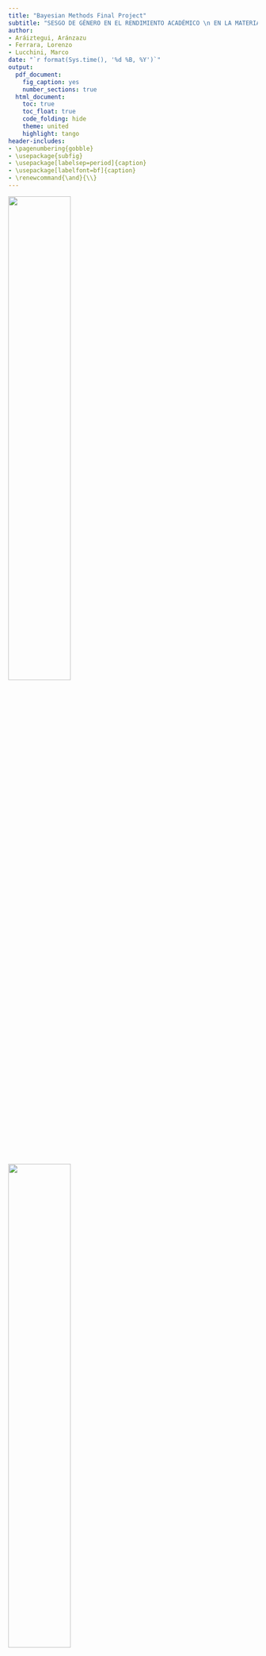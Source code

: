 ---
title: "Bayesian Methods Final Project"
subtitle: "SESGO DE GÉNERO EN EL RENDIMIENTO ACADÉMICO \n EN LA MATERIA DE MATEMÁTICAS"
author:
- Aráiztegui, Aránzazu
- Ferrara, Lorenzo
- Lucchini, Marco
date: "`r format(Sys.time(), '%d %B, %Y')`"
output:
  pdf_document: 
    fig_caption: yes
    number_sections: true
  html_document:
    toc: true
    toc_float: true
    code_folding: hide
    theme: united
    highlight: tango
header-includes:
- \pagenumbering{gobble}
- \usepackage{subfig}
- \usepackage[labelsep=period]{caption}
- \usepackage[labelfont=bf]{caption}
- \renewcommand{\and}{\\}
---


\renewcommand{\contentsname}{Índice}
\renewcommand{\figurename}{Figura}
\renewcommand{\tablename}{Tabla}

\captionsetup{width=.75\textwidth}

\vspace{120mm}

<left>
![](Logo UPC.png){width="50%"}
</left> <right>
![](Logo UB.png){width="50%"}
</right> 

\newpage

\tableofcontents

\pagebreak

\pagenumbering{arabic}


```{r setup, include=FALSE}
knitr::opts_chunk$set(
	echo = FALSE,
	fig.align = "center",
	warning = FALSE,
	out.width = "70%",
	tidy = TRUE,
	tidy.opts = list(width.cutoff = 60)
)
knitr::opts_chunk$set(out.width = '70%')
knitr::opts_chunk$set(fig.align = "center")
knitr::opts_chunk$set(tidy.opts=list(width.cutoff=50), tidy=TRUE)
library(knitr)
library(kableExtra)
library(summarytools)
library(ggplot2)
library(fastDummies)
library(R2jags)
library(truncnorm)
library(gridExtra)
```

```{r load}
load("alumni.Rdata")
```



# Introducción 

Según los últimos datos del Ministerio de Educación y Formación Profesional del Gobierno de España, la evolución del número de mujeres que se matriculan en estudios de grado de Informática, Matemáticas, Estadística o Física sigue una tendencia a la baja con respecto al número de hombres matriculados a lo largo de los años. 
\

Además, en algunas titulaciones como Matemáticas o Estadística se puede apreciar que la diferencia entre hombres y mujeres matriculados ha aumentado en los últimos años. 


![Fuente: Proyecto Alianza STEAM por el talento femenino. MEFP. Gobierno de España](images/img_1.png){width=90%}
\
Diversos estudios sugieren que este sesgo de género presente en la educación universitaria conlleva asimismo un sesgo en el ámbito laboral . Esta escasa presencia de mujeres en los estudios relacionados con las matemáticas repercute directamente en unas diferencias salariales importantes, ya que son las profesiones relacionadas con las materias del ámbito STEAM las que presentan mejores salidas profesionales y, por tanto, mejores salarios.
\
Pensamos que una de las posibles causas que determinan la no elección de estudios superiores relacionados con las matemáticas por parte de las mujeres podría ser la diferencia en el rendimiento académico en esta materia en las etapas escolares previas y, más concretamente, en las de escolarización obligatoria: primaria y secundaria obligatoria. 


## Descripción del estudio

Con el objetivo de evaluar la capacidad y el nivel de competencia en las diferentes áreas del conocimiento que tiene el alumnado de Cataluña, el Departament d’Educació de la Generalitat realiza una prueba de competencias y conocimientos básicos en las áreas lingüísticas, matemática y científico-tecnológica en sexto de primaria y cuarto de ESO, últimos cursos de la educación primaria y secundaria obligatoria.
\
Según el Departament, se trata de una evaluación de carácter formativo y orientador que pueda servir tanto a los centros como al profesorado y al propio Departament para impulsar las mejoras en el sistema educativo catalán.
\
Nuestro estudio se va a centrar en determinar si las puntuaciones que obtiene el alumnado de Cataluña en las diferentes pruebas depende de variables como el género, la zona en la que viven o el tipo de escuela a la que asisten.



## Objectivos del modelo

Este trabajo presenta como objetivo principal analizar si existe un sesgo de género en los resultados obtenidos en la competencia matemática con respecto al sexo y a las competencias lingüísticas. Para ello intentaremos crear un modelo que relacione la puntuación obtenida en la competencia matemática con respecto al sexo, a las competencias lingüísticas e incluso con relación al tipo de centro educativo o al tamaño de la población.
\
Nuestro primer objetivo consistirá en determinar si realmente es cierto el estereotipo de que “las chicas son de letras y los chicos son de ciencias”. De ser así, en el sexo femenino no debería apreciarse una diferencia entre el rendimiento en lenguas y en matemáticas: las chicas con bajo o alto rendimiento en lenguas también presentarán el mismo resultado en matemáticas; en cambio, en el sexo masculino, los chicos con bajo rendimiento en lenguas deberían obtener mejores resultados en matemáticas.
\
Si ampliamos los datos y vemos la tabla de resultados para un mismo individuo en sexto de primaria y cuarto de ESO, podríamos establecer un segundo objetivo: comprobar si se mantienen los resultados en ambos sexos o si, por el contrario, aparecen diferencias significativas con respecto al rendimiento en el área de matemáticas.


\newpage

# Descripción de la base de datos

La base de datos utilizada es una mezcla de los datos ofrecidos para cuarto de ESO y para sexto de primaria. La razón de realizar esta fusión es poder evaluar la evolución de una misma persona desde el final de la educación primaria hasta el final de la educación secundaria. Se puede acceder a la base de datos completa en los siguientes enlaces: 
\
[Avaluació de quart d’Educació Secundària Obligatòria | Dades obertes de Catalunya](https://analisi.transparenciacatalunya.cat/Educaci-/Avaluaci-de-quart-d-Educaci-Secund-ria-Obligat-ria/59vm-wwq7)

[Avaluació de sisè d'educació primària | Dades obertes de Catalunya](https://analisi.transparenciacatalunya.cat/Educaci-/Avaluaci-de-sis-d-educaci-prim-ria/rk5x-gny6)
\
Los ficheros de datos contienen los resultados obtenidos por el alumnado de cuarto de ESO y sexto de primaria en la evaluación de competencias básicas desde el año 2012. Las bases de datos han sido actualizadas el 20 de octubre de 2022 y muestran registros de 46384 estudiantes.
\
Dada la extensión de la base de datos, hemos decidido mantener sólo algunas variables que hemos considerado significativas para evaluar los objetivos propuestos. El código de alumno se ha utilizado para unir las dos tablas y poder realizar diferentes comparativas.



## Definición de las variables utilizadas

Base de datos

| Nombre de columna | Descripción | Tipo |
|--------------------|-----------------------------------------------|----------------|
| PMAT_4 | Puntuación global ponderada de competencia matemática en el examen de Cuarto | Número |
| PMAT_6 | Puntuación global ponderada de competencia matemática en el examen de Sexto | Número |
| PLENG_4 | Puntuación global ponderada de la competencia lingüística en lenguas catalana y castellana en el examen de Cuarto | Número |
| PLENG_6 | Puntuación global ponderada de la competencia lingüística en lenguas catalana y castellana en el examen de Sexto | Número |
| PANG_4 | Puntuación global ponderada de la competencia lingüística en lengua inglesa en el examen de Cuarto | Número |
| PANG_6 | Puntuación global ponderada de la competencia lingüística en lengua inglesa en el examen de Sexto | Número |
| GENERE | Género del alumno/a que se presenta a la evaluación | Texto |
| AREA_TERRITORIAL | Servicio territorial donde se encuentra el centro del alumno que se presenta a la evaluación | Texto |
| NATURALESA | Determina si el centro del alumno es público, privado o concertado | Texto |
| HÀBITAT | Municipios por tramos de población | Texto|



## Análisis exploratorio de los datos

En el análisis inicial de los datos podemos observar que la distribución de hombres y mujeres es uniforme con una proporción de 50,1% niños y 49,9% niñas.

La distribución de los alumnos por áreas es la siguiente:

```{r his_area, out.width="90%", warning=FALSE, message=FALSE, fig.align='center'}
#########     Histogram by area     #########
area = alumni$AREA_TERRITORIAL
ggplot(data.frame(area), aes(x=area)) +
  geom_bar(fill="royalblue3") +
  theme(axis.text.x = element_text(angle = 335, vjust = 1, hjust=0)) +
  theme(plot.margin = margin(0,2,0,2, "cm")) +
  ggtitle("Distribución de los alumnos entre las áreas", ) + 
  ylab("Número") +
  xlab("Àrea")
```

Según el tamaño de la población, los datos se concentran en los individuos de ciudades de tamaño medio o grande.

```{r hist_ciudad, out.width="60%", warning=FALSE, message=FALSE, fig.align='center'}
#########     Histogram by city     #########
ciudad = factor(alumni$HÀBITAT, levels = c("Fins a 10000", "De 10001 a 100000", "Més de 100000"))
ggplot(data.frame(ciudad), aes(x=ciudad)) +
  geom_bar(fill="royalblue3") +
  theme(axis.text.x = element_text(angle = 335, vjust = 0.5, hjust=0)) +
  theme(plot.margin = margin(0,1,0,0, "cm")) +
  ggtitle("Distribución de los alumnos según tamaño de la localidad", ) + 
  ylab("Número") +
  xlab("Tamaño de la localidad")
```

A continuación analizamos las notas obtenidas en las pruebas de inglés, lenguas y matemáticas. Al evaluar las puntuaciones, se ha tenido en cuenta la variable sexo y los resultados se muestran para niños y niñas por separado. Del gráfico que aparece a continuación se puede deducir que los chicos parecen tener peores resultados medios en inglés y lenguas mientras que estarían obteniendo mejores puntuaciones en matemáticas con respecto a las chicas.

```{r boxplot_sise, out.width="80%", warning=FALSE, message=FALSE, fig.align='center'}
#########     Boxplot     #########
set.seed(1234)
df=alumni[sample(1:length(alumni$PMAT_6), replace = FALSE, size = 4000), ]
library(tidyverse)
df_tmp = df[,c("PMAT_4",   "PMAT_6",  "PLENG_4",   "PLENG_6",   "PANG_4", "PANG_6",  "GENERE")]
keep = c("PMAT_4",   "PMAT_6",  "PLENG_4",   "PLENG_6",   "PANG_4", "PANG_6",  "GENERE")
df2 = df_tmp[,keep] %>%   
  pivot_longer(c(1,2,3,4,5,6),names_to = 'Test') # select relevant columns 
library(ggplot2)
library(GGally)
ggplot(data = df2, aes(x=GENERE,y=value, fill=GENERE)) + 
  geom_boxplot()+
  labs(title = 'Comparación de resultados por género',
       y='Notas',x='') +
  facet_wrap(~Test,nrow = 1)
```


En el siguiente gráfico se aprecian las diferencias entre las calificaciones en matemáticas, inglés y lenguas de cada sexo en función del nivel educativo. Si comparamos la misma asignatura en los dos cursos, los datos muestran una distribución casi lineal y con poca variabilidad, lo cual nos hace pensar que el alumnado con buenos resultados en sexto de primaria también obtiene buenos resultados al acabar la secundaria. Asimismo, cabe destacar la distribución de las frecuencias por género, en especial en el caso de matemáticas, donde se observa una diferencia más evidente entre chicos y chicas.

```{r ggpairs_sise, out.width="90%", fig.align='center', cache=TRUE}
#########     GGpairs     #########
keep = c("PMAT_4",   "PMAT_6",  "PLENG_4",   "PLENG_6",   "PANG_4", "PANG_6",  "GENERE")
set.seed(1999)
df_sampl <- df[sample(1:dim(df)[1], 1000), keep]
my_dens <- function(data, mapping, ...) {
  ggplot(data = data, mapping=mapping) +
    geom_density(..., mapping = ggplot2::aes(color = GENERE, alpha = 0.7), fill=NA) 
}
ggpairs(
  df_sampl[,],
  mapping = ggplot2::aes(color = GENERE, alpha = 0.8),
  diag = list(continuous = my_dens),
  upper = list(continuous = wrap("density", alpha = 0.5), combo = "box_no_facet"),
  lower = list(continuous = wrap("points", alpha = 0.3), combo = wrap("dot_no_facet", alpha = 0.4)),
  title = "Comparación de los resultados entre individuos"
)
```


\newpage
# Análisis bayesiano

## Modelo 1

El objetivo de nuestro modelo será predecir la nota de un estudiante en el examen de competencia matemática del último curso de secundaria basándonos en los resultados obtenidos en todas las competencias en sexto de primaria y en las competencias de las materias de lenguas castellana, catalana e inglesa de cuarto de ESO.
\
Dado que nuestro objetivo no es solo hacer una predicción de la nota, sino saber si el género va a determinar el resultado obtenido, no estudiaremos las puntuaciones absolutas, sino la desviación de cada individuo con respecto a la media:
 $$ MAT_4 = MAT_4 - media(MAT_4) $$ 
En el modelo se tienen en cuenta igualmente las variables siguientes: género del estudiante, servicio territorial, tamaño de la localidad al que pertenece y la interacción entre el género y las puntuaciones en las pruebas de lenguas. Pensamos que esta última covariable nos ayudará a explicar si el alumnado tiene rendimientos opuestos en lenguas y matemáticas con respecto al rendimiento medio.
\
Este primer modelo es un modelo jerárquico respecto al servicio territorial del que se depende para agregar un efecto aleatorio debido al área. Suponemos que todas los servicios territoriales tienen una distribución normal de media 0 mientras que la varianza cambia para cada uno. Consideramos, sin embargo, que los datos se obtienen a partir de una única distribución común a todos los servicios.

### Presentación del modelo

El modelo utilizado es el siguiente:

$$y_i \sim N( \beta_0 + mat_4*x^1_i + leng_4 * x^2_i + leng_6 * x^3_i + ing_4*x^4_i + ing^6*x^5_i  + \ publica*x^6_i $$ 
$$+ \ ciudPeq*x^7_i + ciudGrande*x^8_i + sexo_h*x^9_i + interaccion*x^2_i*x^9_i + G[area[i]], \sigma_y)$$

Suponemos que los parámetros para cada variable presentan las siguientes distribuciones. En todos los casos elegimos la distribución normal estándar, ya que las variables están construidas como diferencias respecto de la media para cada prueba.

$$ \beta_0 \sim  N(0, 1) $$ 
$$ mat_4 \sim N(0, 1)   $$
$$ leng_4 \sim N(0, 1) $$
$$ leng_6 \sim N(0, 1) $$
$$ ing_4 \sim N(0, 1) $$
$$ ing_6 \sim N(0, 1) $$
$$ publica \sim N(0, 1) $$
$$ ciudPeq \sim N(0, 1) $$
$$ ciudGrande \sim N(0, 1) $$
$$ sexo_h \sim N(0, 1) \ \ \ x^9 \ es \ 1 \ si \ es \ hombre$$
$$ interaccion \sim N(0, 1) $$
$$ \tau_y \sim \Gamma(0.001, 0.001) $$
$$ \sigma_y = \frac{1}{\sqrt{\tau_y}} $$
$$ G_i \sim N(0, \tau_g) $$
$$ \tau_g \sim \Gamma(0.001, 0.001) $$
$$ \sigma_g = \frac{1}{\sqrt{\tau_g}} $$


```{r prep_mod1}
#########     Preprocess before models     #########
names(alumni)[4] = "HABITAT"
alumni = dummy_cols(alumni, select_columns = c("NATURALESA", "GENERE", "HABITAT"), remove_first_dummy = T, remove_selected_columns = T)
areas = dummy_cols(data.frame(Area = alumni$AREA_TERRITORIAL), remove_first_dummy = T, remove_selected_columns = T)
names(areas)=levels(alumni$AREA_TERRITORIAL)[-1]
m=dim(areas)[2]
m4 = mean(alumni$PMAT_4)
alumni$PLENG_6 = alumni$PLENG_6 - mean(alumni$PLENG_6)  
alumni$PLENG_4 = alumni$PLENG_4 - mean(alumni$PLENG_4)  
alumni$PANG_6 = alumni$PANG_6 - mean(alumni$PANG_6)  
alumni$PANG_4 = alumni$PANG_4 - mean(alumni$PANG_4)  
alumni$PMAT_6 = alumni$PMAT_6 - mean(alumni$PMAT_6)  
alumni$PMAT_4 = alumni$PMAT_4 - mean(alumni$PMAT_4)  
n = 4000
set.seed(1234)
id_train = sample(1:length(alumni$PMAT_6), replace = FALSE, size = n)
train = alumni[id_train, ]
test = alumni[-id_train, ]
areas_train = areas[id_train, ]
areas_test = areas[-id_train, ]
```


```{r model_1}
#########     Model 1     #########
mod.alumni.1 <- "
model {
 for (i in 1:n) {
  y[i]~ dnorm(b0 + mat6*x1[i] + leng4*x2[i] + leng6*x3[i] + ing4*x4[i] + 
  ing6*x5[i] + publica*x6[i] + ciud_peq*x7[i] + ciud_grande*x8[i] + sexo*x9[i] +
  interaccion*x2[i]*x9[i] + sum(G*geo[i,]), tau_y)
 }
 
 b0 ~ dnorm(0, 1)
 mat6 ~ dnorm(0, 1)  
 leng4 ~ dnorm(0, 1)
 leng6 ~ dnorm(0, 1)
 ing4 ~ dnorm(0, 1)
 ing6 ~ dnorm(0, 1)
 publica ~ dnorm(0, 1)
 ciud_peq ~ dnorm(0, 1)
 ciud_grande ~ dnorm(0, 1)
 sexo ~ dnorm(0, 1)
 interaccion ~ dnorm(0, 1)
 tau_y ~ dgamma(0.001, 0.001)
 sigma_y <- 1/sqrt(tau_y)
 
 for(i in 1:m) {
  G[i] ~ dnorm(0, tau_g)
 }
 
 tau_g ~ dgamma(0.001, 0.001)
  sigma_g <- 1/sqrt(tau_g)
}
"
Iter <- 5000
Burn <- 400
Chain <- 2
Thin <- 1 
data.1 <- list(y = train$PMAT_4, x1 = train$PMAT_6, x2=train$PLENG_4, x3=train$PLENG_6, x4=train$PANG_4, x5=train$PANG_6, x6=train$NATURALESA_Pública, x7=train$`HABITAT_Fins a 10000`, x8=train$`HABITAT_Més de 100000`, x9=train$GENERE_H, geo= areas_train, n = dim(train)[1], m=m)
parameters.1 <- c("b0", "mat6", "leng4", "leng6", "ing4", "ing6", "publica", "ciud_peq", "ciud_grande", "sexo", "interaccion", "sigma_y", "sigma_g", "G")
initials.1=list(list(b0 = 3, mat6 = 1, leng4= 0.1, leng6=0, ing4=0, ing6=0, publica=0, ciud_peq=0,ciud_grande=0,sexo=0,interaccion=0,
                   tau_y = 4, tau_g= 4, G=rep(0,m)),
              list(b0 = 2, mat6 = 1.5, leng4= 0.2 , leng6=0, ing4=1, ing6=1, publica=1, ciud_peq=1, ciud_grande=1,sexo=1,interaccion=1,
                   tau_y = 2, tau_g = 2, G=rep(0,m)))
```

### Simulación del modelo

Ejecutamos nuestro modelo en un conjunto de datos de prueba de 4000 estudiantes usando el paquete JAGS de R para realizar las simulaciones. Se utilizan algoritmos de MCMC, ya que la realización del problema analíticamente resultaría casi imposible.
\
Utilizando dos cadenas diferentes de 5000 iteraciones de largo y eliminando las primeras 400 iteraciones, obtenemos los siguientes resultados. Como puede verse en los gráficos, las dos cadenas convergen y, por lo tanto, consideramos que el modelo es estable y que se pueden tener en cuenta los resultados como válidos.


```{r fit_1, cache=T, message=FALSE, results='hide'}
alumni.sim.1 <- jags(data.1, inits=initials.1, parameters.to.save=parameters.1, 
		  n.iter=(Iter*Thin+Burn),n.burnin=Burn, n.thin=Thin, n.chains=Chain, 
		  model=textConnection(mod.alumni.1))
```

```{r traceplot_1}
#########     Traceplot model 1     #########
par(mar = c(2, 2, 2, 2))
traceplot(alumni.sim.1, mfrow = c(4,3), varname = parameters.1, col=c("black","red"), ask=F)
```

### Interpretación y validación de los modelos

En el siguiente cuadro se pueden observar las distribuciones de los parámetros obtenidos en nuestro modelo. Si bien las distribuciones relativas a las puntuaciones parecen muy cercanas a cero, todas resultan significativas. El rango tan reducido se debe al valor de las puntuaciones, que varía en torno a $\pm 30$. Sin embargo, es interesante observar que el efecto aleatorio debido al servicio territorial tiene una distribución centrada alrededor de 0 y que ocurre lo mismo con la variable tamaño de la localidad. Por lo tanto, no podemos considerar su contribución relevante dentro del modelo y, por ello, en los siguientes modelos decidimos eliminar dichas variables, ya que no resultan decisorias para la consecución de nuestro objetivo inicial.

```{r CI_param_1}
#########     Confidence interval model 1     #########
output = alumni.sim.1
significance = !(output$BUGSoutput$summary[,3]<0 & output$BUGSoutput$summary[,7]>0)
linea = which(rownames(output$BUGSoutput$summary)=="deviance")
confid.inter = output$BUGSoutput$summary[-linea,c(3,7,1)]  # small, big, mean
par(mfrow=c(1,1), mar = c(6, 3, 2, 1))
plot(1:length(confid.inter[,1]), confid.inter[,3], col="grey", pch=16, axes = F, xlab="", ylab="", ylim = c(-3,11), main = "Intervalo de confianza del 95% para los coeficientes")
segments(x0=1:length(confid.inter[,1]), y0 = confid.inter[,1], x1 = 1:length(confid.inter[,1]), y1 = confid.inter[,2], lty = 2)
points(1:length(confid.inter[,1]), confid.inter[,3], col="grey", pch=16)
box()
axis(1, 1:length(rownames(confid.inter)), rownames(confid.inter), las = 2)
axis(2, -3:11, -3:11)
points(1:length(confid.inter[,1]), confid.inter[,2], col="red", pch=16)
points(1:length(confid.inter[,1]), confid.inter[,1], col="blue", pch=16)
abline(h=0, lty=2)
```


```{r print_mod1, results='hide'}
print(alumni.sim.1, digits=2)
```

```{r quantile_1}
quant = quantile(alumni$PMAT_4+m4, c(0.25,0.5, 0.75))
```


Ahora validamos nuestro modelo usando los cuantiles 25%, 50% y 75% como estadísticos. 

De los datos disponibles para nosotros sabemos que el valor de estos estadísticos es $q_{0.25} =`r round(quant[1],2) ` \ q_{0.5} =`r round(quant[2],2) ` \ q_{0.75} =`r round(quant[3],2) `$

Simulemos ahora la distribución de estos estadísticos. Creamos 4000  distribuciones normales teniendo como media el valor obtenido al combinar una n-ésima simulación con un estudiante aleatorio del *testset* y, como varianza, la varianza relativa a los coeficientes utilizados.
De cada uno de estos generamos aleatoriamente 1000 valores y con ellos calculamos los cuantiles requeridos. A continuación mostramos los histogramas que representan las distribuciones obtenidas de esta manera.

```{r attach_mod1}
attach.jags(alumni.sim.1)
 coeff = data.frame(b0)
 coeff$mat6  =  mat6
 coeff$leng4=  leng4
 coeff$leng6 =  leng6
 coeff$ing4 =  ing4
 coeff$ing6   =  ing6
 coeff$publica   =  publica
 coeff$sexo =  sexo
 coeff$ciud_peq   =  ciud_peq
 coeff$ciud_grande =  ciud_grande
 coeff$interaccion =  interaccion
 coeff$G = G
 coeff$sigma_y =  sigma_y
 coeff$sigma_g =  sigma_g
detach.jags()
```


```{r prediction}
#########     Prediction model 1     #########
M = 4000
set.seed(2023)
id_test_pred = sample(1:dim(test)[1],M)
test_pred = test[id_test_pred,-c(2,3)]
areas_test_pred = areas_test[id_test_pred,]
X = cbind(rep(1,n),as.matrix(test_pred), as.matrix(areas_test_pred), as.matrix(test_pred$PLENG_4*(test_pred$GENERE_H)))
# C = confid.inter[,3]
# C = C[c("b0", "mat6", "leng4", "leng6", "ing4", "ing6", "publica", "sexo", "ciud_peq", "ciud_grande", "G[1]",  "G[2]", "G[3]", "G[4]", "G[5]", "G[6]", "G[7]", "G[8]", "G[9]", "interaccion")]
C = as.matrix(coeff[2000 + 1:M, c(1:10,12,11)])
Mu = rowSums(X * C)
Sigma = coeff[1:M, 13]
q_sim = NULL
for (i in 1:4000){
  y_t = (rnorm(1000, Mu[i], Sigma[i]) + m4)
  q_sim = rbind(q_sim,quantile(y_t, c(0.25,0.5,0.75)))
}
q_sim = data.frame(q_sim)
colnames(q_sim) = c("Q25", "Q50", "Q75")
# q_5 = data.frame(qnorm(0.5, Mu, Sigma) + m4)
# colnames(q_5) = "Val"
# 
# q_75 = data.frame(qnorm(0.75, Mu, Sigma) + m4)
# colnames(q_75) = "Val"
per <- quantile(y_t, c(0.25, 0.5, 0.75))
```



```{r validation_mod1,  message=FALSE}
#########     Validation model 1     #########
plot1 = ggplot() +
  geom_histogram(data=q_sim, aes(x = Q25, y=..density..), color = "grey", fill = "royalblue3") +
  ggtitle("Cuantil 0,25", ) +
  geom_vline(xintercept=quant[1], linetype="dashed", color = "red", size = 0.5) +
  xlim(c(0,120)) + 
  ylab("Densidad") +
  xlab("Nota") 
plot2 = ggplot() +
  geom_histogram(data=q_sim, aes(x = Q50, y=..density..), color = "grey", fill = "royalblue3") +
  ggtitle("Cuantil 0,5", ) +
  geom_vline(xintercept=quant[2], linetype="dashed", color = "red", size = 0.5) +
  xlim(c(0,120)) + 
  ylab("Densidad") +
  xlab("Nota") 
plot3 = ggplot() +
  geom_histogram(data=q_sim, aes(x = Q75, y=..density..), color = "grey", fill = "royalblue3") +
  ggtitle("Cuantil 0,75", ) +
  geom_vline(xintercept=quant[3], linetype="dashed", color = "red", size = 0.5) +
  xlim(c(0,120)) + 
  ylab("Densidad") +
  xlab("Nota") 
grid.arrange(plot1, plot2, plot3, ncol=3)
```


Como puede observarse, los tres estadísticos parecen estar bien dispuestos en la distribución de referencia aunque el cuantil 0,25 se mantiene ligeramente por debajo de los valores reales.



## Modelo 2: sin Servicios Territoriales

Dado que el parámetro relativo a la variable servicio territoral resultó con una distribución muy centrada alrededor de cero, vamos a eliminar esa covariable del modelo buscando de esta manera mejores resultados y una interpretación más efectiva con respecto al objetivo marcado.

### Presentación del modelo 2

Este segundo modelo utiliza el mismo formato que el modelo anterior pero eliminando las covariables relacionadas con el área geográfica. Para los coeficientes asumimos siempre una distribución normal estándar a partir de la hipótesis de que los alumnos se comportan con respecto a la media de los alumnos de la misma forma que se comportaron en el resto de las pruebas.

```{r model_2}
#########     Model 2     #########
mod.alumni.2 <- "
model {
 for (i in 1:n) {
  y[i]~ dnorm(b0 + mat6*x1[i] + leng4*x2[i] + leng6*x3[i] + ing4*x4[i] + 
  ing6*x5[i] + publica*x6[i] + ciud_peq*x7[i] + ciud_grande*x8[i] + sexo*x9[i] + 
  interaccion*x2[i]*x9[i], tau_y)
 }
 
 b0 ~ dnorm(0, 1)
 mat6 ~ dnorm(0, 1)  
 leng4 ~ dnorm(0, 1)
 leng6 ~ dnorm(0, 1)
 ing4 ~ dnorm(0, 1)
 ing6 ~ dnorm(0, 1)
 publica ~ dnorm(0, 1)
 ciud_peq ~ dnorm(0, 1)
 ciud_grande ~ dnorm(0, 1)
 sexo ~ dnorm(0, 1)
 interaccion ~ dnorm(0, 1)
 tau_y ~ dgamma(0.001, 0.001)
 sigma_y <- 1/sqrt(tau_y)
}
"
Iter <- 5000
Burn <- 400
Chain <- 2
Thin <- 1
data.2 <- with(train, list(y = PMAT_4, x1 = PMAT_6, x2=PLENG_4, x3=PLENG_6, x4=PANG_4, x5=PANG_6, x6=NATURALESA_Pública, x7=`HABITAT_Fins a 10000`, x8=`HABITAT_Més de 100000`, x9=GENERE_H, n = dim(train)[1]))
parameters.2 <- c("b0", "mat6", "leng4", "leng6", "ing4", "ing6", "publica", "ciud_peq", "ciud_grande", "sexo", "interaccion", "sigma_y")
initials.2=list(list(b0 = 3, mat6 = 1, leng4= 0.1, leng6=0, ing4=0, ing6=0, publica=0, ciud_peq=0,ciud_grande=0,sexo=0, interaccion=0,
                   tau_y = 4),
              list(b0 = 2, mat6 = 1.5, leng4= 0.2, leng6=0, ing4=1, ing6=1, publica=1, ciud_peq=1, ciud_grande=1,sexo=1, interaccion=1,
                   tau_y = 2))
```

### Simulación del modelo 2

Al igual que hicimos en el modelo anterior, aquí también usamos el paquete JAGS para simular el modelo a través de MCMC. El resultado para los distintos parámetros es el siguiente:

```{R sim_mod2, cache=T, results = "hide"}
alumni.sim.2 <- jags(data.2, inits=initials.2, parameters.to.save=parameters.2, 
		  n.iter=(Iter*Thin+Burn),n.burnin=Burn, n.thin=Thin, n.chains=Chain, 
		  model=textConnection(mod.alumni.2))
```

```{r traceplot_2}
#########     Traceplot model 2     #########
par(mar = c(2, 2, 2, 2))
traceplot(alumni.sim.2, mfrow = c(4,3), varname = parameters.2, col=c("black","red"), ask=F)
```


También en este caso las cadenas convergen, lo que nos permite validar el modelo y proceder a su análisis.


### Interpretación y validación del modelo 2

En cuanto al modelo 1, recordemos que las covariables relativas a las puntuaciones se expresan en términos de diferencia entre el resultado y la media. Podemos ver que, incluso después de eliminar las covariables relacionadas con el área geográfica, el coeficiente relacionado con la localidad siempre se distribuye normalmente alrededor de 0.

```{r print_mod_2, results='hide'}
print(alumni.sim.2, digits=2)
```

```{r ci_model2}
#########     Confidence interval model 2     #########
output = alumni.sim.2
significance = !(output$BUGSoutput$summary[,3]<0 & output$BUGSoutput$summary[,7]>0)
linea = which(rownames(output$BUGSoutput$summary)=="deviance")
confid.inter = output$BUGSoutput$summary[-linea,c(3,7,1)]
par(mfrow=c(1,1), mar = c(6, 3, 2, 1))
plot(1:length(confid.inter[,1]), confid.inter[,3], col="grey", pch=16, axes = F, xlab="", ylab="", ylim = c(-3,11), main = "Intervalo de confianza del 95% para los coeficientes")
segments(x0=1:length(confid.inter[,1]), y0 = confid.inter[,1], x1 = 1:length(confid.inter[,1]), y1 = confid.inter[,2], lty = 2)
points(1:length(confid.inter[,1]), confid.inter[,3], col="grey", pch=16)
box()
axis(1, 1:length(rownames(confid.inter)), rownames(confid.inter), las = 2)
axis(2, -3:11, -3:11)
points(1:length(confid.inter[,1]), confid.inter[,2], col="red", pch=16)
points(1:length(confid.inter[,1]), confid.inter[,1], col="blue", pch=16)
abline(h=0, lty=2)
```

Como en el caso anterior, analizamos los estadísticos relativos a los percentiles 25%, 50% y 75%.

```{r attach_mod2}
attach.jags(alumni.sim.2)
 coeff2 = data.frame(b0)
 coeff2$mat6  =  mat6
 coeff2$leng4=  leng4
 coeff2$leng6 =  leng6
 coeff2$ing4 =  ing4
 coeff2$ing6   =  ing6
 coeff2$publica   =  publica
 coeff2$sexo =  sexo
 coeff2$ciud_peq   =  ciud_peq
 coeff2$ciud_grande =  ciud_grande
 coeff2$interaccion =  interaccion
 coeff2$sigma_y =  sigma_y
detach.jags()
```


```{r prediction_2}
#########     Prediction model 2     #########
M = 4000
set.seed(2023)
id_test_pred = sample(1:dim(test)[1],M)
test_pred = test[id_test_pred,-c(2,3)]
areas_test_pred = areas_test[id_test_pred,]
X = cbind(rep(1,n),as.matrix(test_pred), as.matrix(test_pred$PLENG_4*(test_pred$GENERE_H)))
C = as.matrix(coeff2[2000 + 1:M, 1:11])
Mu = rowSums(X * C)
Sigma = coeff2[1:M, 12]
q_sim = NULL
for (i in 1:4000){
  y_t = (rnorm(1000, Mu[i], Sigma[i]) + m4)
  q_sim = rbind(q_sim,quantile(y_t, c(0.25,0.5,0.75)))
}
q_sim = data.frame(q_sim)
colnames(q_sim) = c("Q25", "Q50", "Q75")
```



```{r validation_mod2,  message=FALSE}
#########     Validation model 2     #########
plot1 = ggplot() +
  geom_histogram(data=q_sim, aes(x = Q25, y=..density..), color = "grey", fill = "royalblue3") +
  ggtitle("Cuantil 0,25", ) +
  geom_vline(xintercept=quant[1], linetype="dashed", color = "red", size = 0.5) +
  xlim(c(0,120)) + 
  ylab("Densidad") +
  xlab("Nota") 
plot2 = ggplot() +
  geom_histogram(data=q_sim, aes(x = Q50, y=..density..), color = "grey", fill = "royalblue3") +
  ggtitle("Cuantil 0,5", ) +
  geom_vline(xintercept=quant[2], linetype="dashed", color = "red", size = 0.5) +
  xlim(c(0,120)) + 
  ylab("Densidad") +
  xlab("Nota") 
plot3 = ggplot() +
  geom_histogram(data=q_sim, aes(x = Q75, y=..density..), color = "grey", fill = "royalblue3") +
  ggtitle("Cuantil 0,75", ) +
  geom_vline(xintercept=quant[3], linetype="dashed", color = "red", size = 0.5) +
  xlim(c(0,120)) + 
  ylab("Densidad") +
  xlab("Nota") 
grid.arrange(plot1, plot2, plot3, ncol=3)
```



El modelo resultante parece ser casi el mismo que el anterior y, además en este caso, los estadísticos obtenidos en la simulación con el *testset* presentan valores ligeramente inferiores a los estadísticos reales. También en este caso se procede a eliminar la covariable de localidad para obtener un modelo más fácilmente interpretable.

## Modelo 3: sin Servicios Territoriales ni Localidades

Reducimos aún más nuestro modelo manteniendo únicamente las calificaciones obtenidas en las pruebas de matemáticas de cuarto, lengua en los dos cursos (sexto de primaria y cuarto de ESO), inglés también en ambos cursos, género, tipo de escuela (pública o privada) e interacción entre género y lenguas en cuarto de ESO.

### Presentación del modelo 3

El modelo implementado es el siguiente:


$$y_i \sim N( \beta_0 + mat_4*x^1_i + leng_4 * x^2_i + leng_6 * x^3_i + ing_4*x^4_i + ing^6*x^5_i  + \ publica*x^6_i + sexo_h*x^9_i + interaccion*x^2_i*x^9_i, \sigma_y)$$

Suponemos que los coeficiente tienen las siguientes distribuciones. Elegimos una distribución normal estándar, ya que las variables son diferencias en las puntuaciones de cada prueba con respecto a la media.

$$ \beta_0 \sim  N(0, 1) $$ 
$$ mat_4 \sim N(0, 1)   $$
$$ leng_4 \sim N(0, 1) $$
$$ leng_6 \sim N(0, 1) $$
$$ ing_4 \sim N(0, 1) $$
$$ ing_6 \sim N(0, 1) $$
$$ publica \sim N(0, 1) $$
$$ sexo_h \sim N(0, 1) \ \ \ x^9 \ es \ 1 \ si \ es \ hombre$$
$$ interaccion \sim N(0, 1) $$
$$ \tau_y \sim \Gamma(0.001, 0.001) $$
$$ \sigma_y = \frac{1}{\sqrt{\tau_y}} $$


```{r model_3}
#########     Modelo 3     #########
mod.alumni.3 <- "
model {
 for (i in 1:n) {
  y[i]~ dnorm(b0 + mat6*x1[i] + leng4*x2[i] + leng6*x3[i] + ing4*x4[i] + 
  ing6*x5[i] + publica*x6[i] + sexo*x9[i] + interaccion*x2[i]*x9[i], tau_y)
 }
 
 b0 ~ dnorm(0, 1)
 mat6 ~ dnorm(0, 1)  
 leng4 ~ dnorm(0, 1)
 leng6 ~ dnorm(0, 1)
 ing4 ~ dnorm(0, 1)
 ing6 ~ dnorm(0, 1)
 publica ~ dnorm(0, 1)
 sexo ~ dnorm(0, 1)
 interaccion ~ dnorm(0, 1)
 tau_y ~ dgamma(0.001, 0.001)
 sigma_y <- 1/sqrt(tau_y)
}
"
Iter <- 5000
Burn <- 400
Chain <- 2
Thin <- 1 
data.3 <- with(train, list(y = PMAT_4, x1 = PMAT_6, x2=PLENG_4, x3=PLENG_6, x4=PANG_4, x5=PANG_6, x6=NATURALESA_Pública, x9=GENERE_H, n = dim(train)[1]))
parameters.3 <- c("b0", "mat6", "leng4", "leng6", "ing4", "ing6", "publica", "sexo", "interaccion", "sigma_y")
initials.3=list(list(b0 = 3, mat6 = 1, leng4= 0.1, leng6=0, ing4=0, ing6=0, publica=0,sexo=0, interaccion=0,
                   tau_y = 4),
              list(b0 = 2, mat6 = 1.5, leng4= 0.3, leng6=0, ing4=1, ing6=1, publica=1, sexo=1, interaccion=1,
                   tau_y = 2))
```

### Simulación de modelo 3

Como en los casos anteriores, simularemos el modelo, ya que una resolución analítica requeriría un esfuerzo computacional considerable.

```{r sim_model_3, cache=T, results='hide'}
alumni.sim.3 <- jags(data.3, inits=initials.3, parameters.to.save=parameters.3, 
		  n.iter=(Iter*Thin+Burn),n.burnin=Burn, n.thin=Thin, n.chains=Chain, 
		  model=textConnection(mod.alumni.3))
```

```{r trace_model3}
#########     Traceplot model 3     #########
par(mar = c(2, 2, 2, 2))
traceplot(alumni.sim.3, mfrow = c(4,3), varname = parameters.3, col=c("black","red"), ask=F)
```


Como se aprecia en los gráficos, también en este caso el modelo converge y, por tanto, se puede validar.

### Interpretación y validación del modelo 3

En este modelo observamos que los coeficientes obtenidos para las diferentes covariables presentan valores muy cercanos a 0 pero sin contenerlo en el intervalo de confianza del 95%, por lo que consideramos significativas todas las covariables escogidas.
\
De nuevo recordamos que las puntuaciones han sido evaluadas como diferencias entre la puntuación absoluta y la media de todo el alumnado en cada una de las pruebas.


```{r print_mod3, results='hide'}
print(alumni.sim.3, digits=2)
```


```{r CI_model3}
#########     Intervalos de confianza para el modelo 3     #########
output = alumni.sim.3
significance = !(output$BUGSoutput$summary[,3]<0 & output$BUGSoutput$summary[,7]>0)
linea = which(rownames(output$BUGSoutput$summary)=="deviance")
confid.inter = output$BUGSoutput$summary[-linea,c(3,7,1)]
par(mfrow=c(1,1), mar = c(6, 3, 2, 1))
plot(1:length(confid.inter[,1]), confid.inter[,3], col="grey", pch=16, axes = F, xlab="", ylab="", ylim = c(-3,11), main = "Intervalo de confianza del 95% para los coeficientes")
segments(x0=1:length(confid.inter[,1]), y0 = confid.inter[,1], x1 = 1:length(confid.inter[,1]), y1 = confid.inter[,2], lty = 2)
points(1:length(confid.inter[,1]), confid.inter[,3], col="grey", pch=16)
box()
axis(1, 1:length(rownames(confid.inter)), rownames(confid.inter), las = 2)
axis(2, -3:11, -3:11)
points(1:length(confid.inter[,1]), confid.inter[,2], col="red", pch=16)
points(1:length(confid.inter[,1]), confid.inter[,1], col="blue", pch=16)
abline(h=0, lty=2)
```


También en este caso analizamos los estadísticos siguientes: percentiles 25%, 50% y 75%. Nos referimos siempre a la distribución real de las puntuaciones obtenidas por los alumnos.

```{r attach_mod3}
attach.jags(alumni.sim.3)
 coeff3 = data.frame(b0)
 coeff3$mat6  =  mat6
 coeff3$leng4=  leng4
 coeff3$leng6 =  leng6
 coeff3$ing4 =  ing4
 coeff3$ing6   =  ing6
 coeff3$publica   =  publica
 coeff3$sexo =  sexo
 coeff3$interaccion =  interaccion
 coeff3$sigma_y =  sigma_y
detach.jags()
```


```{r prediction_3}
#########     Prediction model 3     #########
M = 4000
set.seed(2023)
id_test_pred = sample(1:dim(test)[1],M)
test_pred = test[id_test_pred,-c(2,3,10, 11)]
X = cbind(rep(1,n),as.matrix(test_pred), as.matrix(test_pred$PLENG_4*(test_pred$GENERE_H)))
C = as.matrix(coeff3[2000 + 1:M, 1:9])
Mu = rowSums(X * C)
Sigma = coeff3[1:M, 10]
q_sim = NULL
for (i in 1:4000){
  y_t = (rnorm(1000, Mu[i], Sigma[i]) + m4)
  q_sim = rbind(q_sim,quantile(y_t, c(0.25,0.5,0.75)))
}
q_sim = data.frame(q_sim)
colnames(q_sim) = c("Q25", "Q50", "Q75")
```



```{r validation_mod3,  message=FALSE}
#########     Validation model 3     #########
plot1 = ggplot() +
  geom_histogram(data=q_sim, aes(x = Q25, y=..density..), color = "grey", fill = "royalblue3") +
  ggtitle("Cuantil 0,25", ) +
  geom_vline(xintercept=quant[1], linetype="dashed", color = "red", size = 0.5) +
  xlim(c(0,120)) + 
  ylab("Densidad") +
  xlab("Nota") 
plot2 = ggplot() +
  geom_histogram(data=q_sim, aes(x = Q50, y=..density..), color = "grey", fill = "royalblue3") +
  ggtitle("Cuantil 0,5", ) +
  geom_vline(xintercept=quant[2], linetype="dashed", color = "red", size = 0.5) +
  xlim(c(0,120)) + 
  ylab("Densidad") +
  xlab("Nota") 
plot3 = ggplot() +
  geom_histogram(data=q_sim, aes(x = Q75, y=..density..), color = "grey", fill = "royalblue3") +
  ggtitle("Cuantil 0,75", ) +
  geom_vline(xintercept=quant[3], linetype="dashed", color = "red", size = 0.5) +
  xlim(c(0,120)) + 
  ylab("Densidad") +
  xlab("Nota") 
grid.arrange(plot1, plot2, plot3, ncol=3)
```

Los estadísticos siempre están a la izquierda de las estadísticos reales, pero aún así consideramos que el modelo es satisfactorio y que describe bien nuestros datos en comparación con el modelo inicial, que era mucho más pesado. 
\
Comparando también los índices DIC vemos que los modelos presentan los siguientes valores $mod_1 = 30165.7$ , $mod_2 = 30161.74$ and $mod_3 = 30160.36$. 
\
Recordamos que un índice DIC más bajo es mejor, por lo que confirmamos la elección del modelo 3 para evaluar nuestro objetivo inicial. En el siguiente apartado procederemos al análisis detallado de este modelo.

\newpage 

# Implementación del modelo definitivo

```{r prep_mod3_big}
#########     Preprocessing model 3 big    #########
load("alumni.Rdata")
alumni$AREA_TERRITORIAL[alumni$AREA_TERRITORIAL == "Maresme Vallès Oriental" | alumni$AREA_TERRITORIAL == "Maresme-Vallès Oriental"] = "Maresme - Vallès Oriental" 
alumni$AREA_TERRITORIAL = factor(alumni$AREA_TERRITORIAL)
names(alumni)[4] = "HABITAT"
alumni = dummy_cols(alumni, select_columns = c("NATURALESA", "GENERE", "HABITAT"), remove_first_dummy = T, remove_selected_columns = T)
areas = dummy_cols(data.frame(Area = alumni$AREA_TERRITORIAL), remove_first_dummy = T, remove_selected_columns = T)
names(areas)=levels(alumni$AREA_TERRITORIAL)[-1]
m=dim(areas)[2]
m4 = mean(alumni$PMAT_4)
alumni$PLENG_6 = alumni$PLENG_6 - mean(alumni$PLENG_6)  
alumni$PLENG_4 = alumni$PLENG_4 - mean(alumni$PLENG_4)  
alumni$PANG_6 = alumni$PANG_6 - mean(alumni$PANG_6)  
alumni$PANG_4 = alumni$PANG_4 - mean(alumni$PANG_4)  
alumni$PMAT_6 = alumni$PMAT_6 - mean(alumni$PMAT_6)  
alumni$PMAT_4 = alumni$PMAT_4 - mean(alumni$PMAT_4)  
n = round(0.8*dim(alumni)[1])
set.seed(1234)
id_train = sample(1:length(alumni$PMAT_6), replace = F, size = n)
train = alumni[id_train, ]
test = alumni[-id_train, ]
areas_train = areas[id_train, ]
areas_test = areas[-id_train, ]
```

```{r model_3_big, message=FALSE}
#########      Model 3 big    #########
mod.alumni.3_big <- "
model {
 for (i in 1:n) {
  y[i]~ dnorm(b0 + mat6*x1[i] + leng4*x2[i] + leng6*x3[i] + ing4*x4[i] + 
  ing6*x5[i] + publica*x6[i] + sexo*x9[i] + interaccion*x2[i]*x9[i], tau_y)
 }
 
 b0 ~ dnorm(0, 1)
 mat6 ~ dnorm(0, 1)  
 leng4 ~ dnorm(0, 1)
 leng6 ~ dnorm(0, 1)
 ing4 ~ dnorm(0, 1)
 ing6 ~ dnorm(0, 1)
 publica ~ dnorm(0, 1)
 sexo ~ dnorm(0, 1)
 interaccion ~ dnorm(0, 1)
 tau_y ~ dgamma(0.001, 0.001)
 sigma_y <- 1/sqrt(tau_y)
}
"
Iter <- 5000
Burn <- 400
Chain <- 2
Thin <- 1 
data.3 <- with(train, list(y = PMAT_4, x1 = PMAT_6, x2=PLENG_4, x3=PLENG_6, x4=PANG_4, x5=PANG_6, x6=NATURALESA_Pública, x9=GENERE_H, n = dim(train)[1]))
parameters.3 <- c("b0", "mat6", "leng4", "leng6", "ing4", "ing6", "publica", "sexo", "interaccion", "sigma_y")
initials.3=list(list(b0 = 3, mat6 = 1, leng4= 0.1, leng6=0, ing4=0, ing6=0, publica=0,sexo=0, interaccion=0,
                   tau_y = 4),
              list(b0 = 2, mat6 = 1.5, leng4= 0.3, leng6=0, ing4=1, ing6=1, publica=1, sexo=1, interaccion=1,
                   tau_y = 2))
```

Dado que el modelo escogido es un modelo más ligero que el modelo con el que iniciábamos este trabajo, podemos entrenarlo en una mayor parte de los estudiantes. En esta ocasión usamos un conjunto de entrenamiento compuesto por el 80% de los estudiantes (alrededor de 37000).
\
En este caso, como en los anteriores, simulamos el modelo a través del paquete JAGS generando MCMCs. Al igual que en los modelos anteriores, aquí también convergen las dos cadenas de prueba. 
\
Los coeficientes resultantes de este modelo son siempre significativos. Asimismo observamos que la variabilidad de las distribuciones es menor gracias al mayor tamaño del conjunto de datos de entrenamiento.


```{r sim_model_3_big, cache=T, results='hide', message=FALSE}
alumni.sim.3_big <- jags(data.3, inits=initials.3, parameters.to.save=parameters.3, 
		  n.iter=(Iter*Thin+Burn),n.burnin=Burn, n.thin=Thin, n.chains=Chain, 
		  model=textConnection(mod.alumni.3_big))
```

```{r trace_model3_big, results='hide', message=FALSE}
#########      Traceplot model 3 big    #########
par(mar = c(2, 2, 2, 2))
traceplot(alumni.sim.3_big, mfrow = c(4,3), varname = parameters.3, col=c("black","red"), ask=F)
```

```{r CI_model3_big}
######### Conf. intervals mod. 3 big #########
output = alumni.sim.3_big
significance = !(output$BUGSoutput$summary[,3]<0 & output$BUGSoutput$summary[,7]>0)
linea = which(rownames(output$BUGSoutput$summary)=="deviance")
confid.inter = output$BUGSoutput$summary[-linea,c(3,7,1)]
par(mfrow=c(1,1), mar = c(6, 3, 2, 1))
plot(1:length(confid.inter[,1]), confid.inter[,3], col="grey", pch=16, axes = F, xlab="", ylab="", ylim = c(-3,11), main = "Intervalo de confianza del 95% para los coeficientes")
segments(x0=1:length(confid.inter[,1]), y0 = confid.inter[,1], x1 = 1:length(confid.inter[,1]), y1 = confid.inter[,2], lty = 2)
points(1:length(confid.inter[,1]), confid.inter[,3], col="grey", pch=16)
box()
axis(1, 1:length(rownames(confid.inter)), rownames(confid.inter), las = 2)
axis(2, -3:11, -3:11)
points(1:length(confid.inter[,1]), confid.inter[,2], col="red", pch=16)
points(1:length(confid.inter[,1]), confid.inter[,1], col="blue", pch=16)
abline(h=0, lty=2)
```


Los valores numéricos de los coeficientes y todos los rangos aparecen en la tabla de coeficientes del anexo.
\
Las puntuaciones se han evaluado como diferencias con respecto a la media y no como puntuaciones absolutas, con lo cual la interpretación de los coeficientes se deberá realizar teniendo en cuenta esta circunstancia. 
\
Aquí presentamos el análisis de los valores medios obtenidos de la distribución de los coeficientes:

* $\beta_0 = `r round(alumni.sim.3_big$BUGSoutput$summary[1,1],2)`$: El valor $\beta_0$ es negativo, así que supondremos que un estudiante promedio (covariables numéricas = 0), mujer, en una escuela privada obtendrá una calificación más baja que el promedio de los alumnos en la prueba de matemáticas de cuarto.

* $ing4 = `r round(alumni.sim.3_big$BUGSoutput$summary[3,1],2)`$: Para la calificación de inglés en el examen de cuarto, el coeficiente también es negativo, por lo que podemos suponer que una persona que está por encima del promedio en inglés estará un poco por debajo del promedio en la prueba de matemáticas.

* $ing6 = `r round(alumni.sim.3_big$BUGSoutput$summary[4,1],2)`$: El coeficiente en este caso es positivo, por lo que un alumno que haya obtenido un buen resultado en inglés en el examen de sexto, tenderá a obtener un buen resultado también en matemáticas de cuarto.

* $interacción = `r round(alumni.sim.3_big$BUGSoutput$summary[5,1],2)`$: El valor del coeficiente es negativo. Este resultado es muy interesante cuando se compara con el de leng4 ya que el coeficiente se vuelve negativo en promedio para leng4. Por lo tanto, según el modelo, un estudiante varón mostrará un rendimiento opuesto al promedio de los alumnos en ambas pruebas.

* $leng4 = `r round(alumni.sim.3_big$BUGSoutput$summary[6,1],2)`$: El valor del coeficiente es positivo. Teniendo en cuenta la interacción esto  significa que una chica que en promedio obtiene buenos resultados en lenguas en la prueba de cuarto también tendrá un resultado por encima del promedio en la de matemáticas del mismo año.

* $leng6 = `r round(alumni.sim.3_big$BUGSoutput$summary[7,1],2)`$: Siendo positivo el resultado de mate4 es consistente con el de leng 6 con respecto a la media.

* $mate6 = `r round(alumni.sim.3_big$BUGSoutput$summary[8,1],2)`$: También en este caso el coeficiente es positivo, lo que significa que el alumnado que destaca en matemáticas al final de la primaria sigue estando por encima de la media en esta materia al final de la ESO. Asimismo, observamos que éste es el mayor coeficiente de todo el modelo, lo que implica que la puntuación de matemáticas en sexto es la que más contribuye en la predicción del resultado de la prueba de matemáticas de cuarto de ESO.

* $pública = `r round(alumni.sim.3_big$BUGSoutput$summary[9,1],2)`$: El coeficiente también es positivo en este caso. Al ser una variable binaria, podemos considerar que un alumno de un colegio público obtendrá una nota media superior a un alumno del mismo perfil de un colegio privado.

* $sexo = `r round(alumni.sim.3_big$BUGSoutput$summary[10,1],2)`$: También en este caso la variable es binaria, por lo que podemos afirmar que un alumno de sexo másculino obtendrá un resultado medio aproximadamente 2,5 puntos superior al de una chica.

* $\sigma_y = `r round(alumni.sim.3_big$BUGSoutput$summary[11,1],2)`$: El valor estimado para la desviación de la distribución es bajo y parece ser un valor probable.


Ahora usamos el modelo obtenido para simular los resultados obtenidos en el conjunto de prueba. Utilizaremos los coeficientes promedio para la simulación y extraeremos un valor aleatorio de cada distribución generada para un estudiante.

La distribución resultante es la siguiente:


```{r prediction3_big}
#########      Prediciton model 3 big    #########
M = dim(test)[1]
set.seed(2023)
id_test_pred = sample(1:dim(test)[1],M)
test_pred = test[id_test_pred,-c(2,3,10, 11)]
X = cbind(rep(1,n),as.matrix(test_pred), as.matrix(test_pred$PLENG_4*(test_pred$GENERE_H)))
C = confid.inter[,3]
C = C[c("b0", "mat6", "leng4", "leng6", "ing4", "ing6", "publica", "sexo", "interaccion")]
y_t = rnorm(M, X %*% C, confid.inter["sigma_y",3]) + m4
```



```{r distribution3_big, message=FALSE}
#########  Prevision model 3 big #########
ggplot() +
  geom_histogram(data=data.frame(y_t), aes(x=y_t, y=..density..), colour="royalblue3", fill="royalblue3",binwidth=1) +
  geom_density(data=train, aes(x = PMAT_4+m4), color = "red") +
  ggtitle("Comparación entre distribución predictiva posterior y PMAT_4", ) + 
  ylab("Denisidad") +
  xlab("Nota") 
```


Como podemos observar, la distribución describe bastante bien los datos aunque muchas de las observaciones pronosticadas superan el límite de 100. Por lo tanto, decidimos usar una distribución normal truncada entre 0 y 100 con la misma media y varianza que se usaron anteriormente para predecir los resultados de los estudiantes.


```{r distribution3_big_trunc, message=FALSE}
#########  Prevision 3 big truncated #########
y_t <- rtruncnorm(M, a = -m4 ,b = 100-m4, X %*% C, confid.inter["sigma_y",3]) + m4
ggplot() +
  geom_histogram(data=data.frame(y_t), aes(x=y_t, y=..density..), colour="royalblue3", fill="royalblue3",binwidth=1) +
  geom_density(data=train, aes(x = PMAT_4+m4), color = "red") +
  ggtitle("Comparación entre la distribución posterior predictiva truncada y PMAT_4", ) + 
  ylab("Densidad") +
  xlab("Nota") 
```


Se aprecia que nuestro modelo sigue bastante de cerca la distribución teórica, por lo que estamos satisfechos de su efectividad.



\newpage

# Conclusiones

El objetivo principal de nuestro trabajo consistía en evaluar cuál es el resultado obtenido por un estudiante de Cataluña en la prueba de evaluación de competencia matemática de cuarto curso de ESO en función de diferentes variables. Con ello se pretendía averiguar si existe una diferencia evidente en la puntuación esperada por el simple hecho de ser chica o chico. De ser así, podríamos afirmar la existencia de un sesgo de género en la materia de matemáticas para la población estudiada.
\
Después de evaluar diferentes modelos y de descartar variables que inicialmente pensábamos que podían influir en los resultados finales, hemos validado el último modelo como el que mejor explica nuestros datos y el que mejores predicciones puede ofrecer para estimar la puntuación de una persona en la prueba de competencia matemática de Cataluña.
\
Teniendo eso en cuesta procedemos a dar respuesta a las preguntas con las que iniciábamos este trabajo:
\
•	¿Podemos considerar el género un factor relevante en el resultado de las pruebas de competencia matemática al acabar la educación secundaria?

Dados los resultados, podemos considerar que, efectivamente, se trata de un factor relevante. Sería interesante realizar algún otro análisis para confirmar esta creencia, pero el coeficiente de sexo muestra que los niños obtendrían un promedio de 2,52 puntos más que las niñas en esta prueba.

•	¿Es cierto que las chicas no demuestran una habilidad más especial en determinados campos mientras que los chicos demuestran mejor competencia en matemáticas que en lenguas?

La respuesta a esta pregunta sería de nuevo afirmativa. El coeficiente de leng4 muestra que para las niñas la puntuación obtenida en matemáticas sería similar a la obtenida en lenguas, mientras que para los niños la interacción reduce este coeficiente y se vuelve negativo (0.11 - 0.18 = -0.07). Por tanto, cabría afirmar que para los niños el resultado en matemáticas está inversamente correlacionado con el resultado en lenguas y que niños que no tienen buena competencia en materia lingüística sí que la tendrían en matemáticas.
\
En definitiva, el sesgo de género es evidente en la materia de matemáticas y el rendimiento de las alumnas al finalizar la secundaria obligatoria es menor que el de los alumnos. Existen distintas hipótesis, que incluyen factores psicosociales, y que podrían explicar la razón de esta diferencia. Nosotros pensamos que para aumentar la tendencia de las chicas a estudiar asignaturas científicas, y más concretamente matemáticas, que las conduciría a matricularse en carreras STEAM, es importante fomentar la cultura de la igualdad de género en las escuelas desde edades tempranas. 

Además, es esencial romper los estereotipos de género asociados a estos campos. Esto incluye mostrar a las niñas y a las jóvenes ejemplos de mujeres relevantes de antes y de ahora en los campos científico-tecnologicos asegurando que los materiales educativos y las actividades extraescolares promueven una representación equilibrada de hombres y mujeres. 

Asimismo necesitamos mostrar a más mujeres en posiciones de liderazgo en estas disciplinas. Esto puede lograrse a través de las campañas de comunicación de las empresas, universidades y otros medios para que sirvan como referente a las nuevas generaciones.



\newpage
# Apéndice
## Código R

```{r get-labels, echo = FALSE, tidy=TRUE}
labs = knitr::all_labels()
labs = setdiff(labs, c("setup", "get-labels", "tablas"))
```

```{r all-code, echo = TRUE, ref.label=labs, eval=FALSE, tidy=TRUE}
```


\newpage

## Tablas parámetros estimados
```{r tablas print_mod3_big}
print(alumni.sim.3_big, digits=2)
```



\newpage
# Referencias

* Comunicaciones MIPP, *Miradas MIPP*, El sesgo de género en la educación afecta la elección de carrera y el futuro laboral de las mujeres, Julio 5 2021, consultado 11 de Enero, <http://www.mipp.cl/miradas/2021/07/05/sesgo-genero-en-la-educacion/> 
* Maria Caprile Elola-Olas, 'El Sesgo De Género En El Sistema Educativo. Su Repercusion En Las áreas De Matematicas Y Tecnologia En Secundaria (Theano)', Ministerio de Igualdad, 2008.

* Redacción, *Mastermania*, Las 15 carreras mejor pagadas y más demandadas en 2021 en España, Marzo 2 2021, consultado 10 de Enero, <https://www.mastermania.com/noticias_masters/las-15-carreras-mejor-pagadas-y-mas-demandadas-en-2021-en-espana-org-6484.html>

* Méndez, I. (2020) Sobre los orígenes del sesgo de género en matemáticas. Papeles de Economía Española nº166

* Marina Velasco, *Huffingtonpost*, Por qué es una buena noticia que las Matemáticas incluyan perspectiva de géne, Agosto 14 2021, consultado 9 de Enero, <https://www.huffingtonpost.es/entry/por-que-es-una-buena-noticia-que-las-matematicas-incluyan-perspectiva-de-genero_es_61153844e4b07c14031252de>
